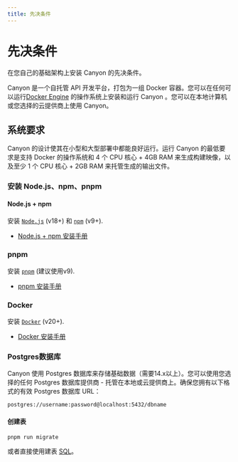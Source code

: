 ```yaml
---
title: 先决条件
---
```


# 先决条件

在您自己的基础架构上安装 Canyon 的先决条件。

Canyon 是一个自托管 API 开发平台，打包为一组 Docker 容器。您可以在任何可以运行[Docker Engine](https://docs.docker.com/engine) 的操作系统上安装和运行 Canyon 。您可以在本地计算机或您选择的云提供商上使用 Canyon。

## 系统要求

Canyon 的设计使其在小型和大型部署中都能良好运行。运行 Canyon 的最低要求是支持 Docker 的操作系统和 4 个 CPU 核心 + 4GB RAM 来生成构建映像，以及至少 1 个 CPU 核心 + 2GB RAM 来托管生成的输出文件。

### 安装 Node.js、npm、pnpm

#### Node.js + npm

安装 [`Node.js`](https://nodejs.org/en) (v18+) 和 [`npm`](https://www.npmjs.com) (v9+).

- [Node.js + npm 安装手册](https://nodejs.org/en/download)


### pnpm

安装 [`pnpm`](https://pnpm.io) (建议使用v9).

- [pnpm 安装手册](https://pnpm.io/installation)

### Docker

安装 [`Docker`](https://www.docker.com) (v20+).

- [Docker 安装手册](https://docs.docker.com/engine/install)

### Postgres数据库

Canyon 使用 Postgres 数据库来存储基础数据（需要14.x以上）。您可以使用您选择的任何 Postgres 数据库提供商 - 托管在本地或云提供商上。确保您拥有以下格式的有效 Postgres 数据库 URL：

```
postgres://username:password@localhost:5432/dbname
```

#### 创建表

```shell
pnpm run migrate
```

或者直接使用建表 [SQL](https://github.com/canyon-project/canyon/blob/main/packages/canyon-backend/prisma/create_table.sql)。